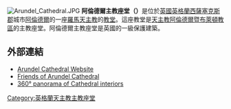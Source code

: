 [[Image:Arundel_Cathedral.JPG|thumb]]
'''阿倫德爾主教座堂（{{lang-en|Arundel Cathedral}}）'''是位於[[英國|英國]][[英格蘭|英格蘭]][[西薩塞克斯郡|西薩塞克斯郡]]城市[[阿倫德爾|阿倫德爾]]的一座[[羅馬天主教|羅馬天主教]]的[[教堂|教堂]]。這座教堂是[[天主教阿倫德爾暨布萊頓教區|天主教阿倫德爾暨布萊頓教區]]的主教座堂。阿倫德爾主教座堂是英國的一級保護建築。

==外部連結==
{{Commons category|Arundel Cathedral}}
* [https://web.archive.org/web/20150517032622/http://www.arundelcathedral.org/welcome.htm Arundel Cathedral Website]
* [http://www.arundelcathedralfriends.org/welcome.htm Friends of Arundel Cathedral] {{Wayback|url=http://www.arundelcathedralfriends.org/welcome.htm |date=20150122131153 }}
* [https://www.google.com/maps/views/view/106069055152830469003/f01851f39cfa3bc2/iZU2B31_tUMAAAQIuBJKKg 360° panorama of Cathedral interiors] {{Wayback|url=https://www.google.com/maps/views/view/106069055152830469003/f01851f39cfa3bc2/iZU2B31_tUMAAAQIuBJKKg |date=20190713061944 }}

[[Category:英格蘭天主教主教座堂|Category:英格蘭天主教主教座堂]]